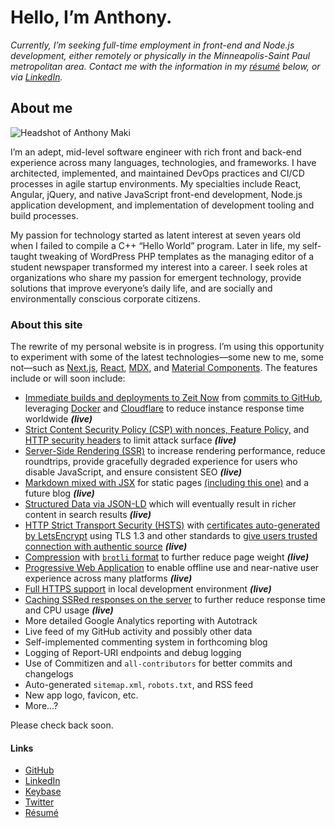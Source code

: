 

# Hello, I’m Anthony.

_Currently, I’m seeking full-time employment in front-end and Node.js development, either remotely or physically in the Minneapolis-Saint Paul metropolitan area. Contact me with the information in my [résumé](https://anthony.codes/resume-anthony-maki.pdf) below, or via [LinkedIn](https://www.linkedin.com/in/4cm4k1/)._

## About me

<picture>
  <source srcSet='/face.webp' type='image/webp' />
  <img src='/face.jpg' alt='Headshot of Anthony Maki' />
</picture>

I’m an adept, mid-level software engineer with rich front and back-end experience across many languages, technologies, and frameworks. I have architected, implemented, and maintained DevOps practices and CI/CD processes in agile startup environments. My specialties include React, Angular, jQuery, and native JavaScript front-end development, Node.js application development, and implementation of development tooling and build processes.

My passion for technology started as latent interest at seven years old when I failed to compile a C++ “Hello World” program. Later in life, my self-taught tweaking of WordPress PHP templates as the managing editor of a student newspaper transformed my interest into a career. I seek roles at organizations who share my passion for emergent technology, provide solutions that improve everyone’s daily life, and are socially and environmentally conscious corporate citizens.

### About this site

The rewrite of my personal website is in progress. I’m using this opportunity to experiment with some of the latest technologies—some new to me, some not—such as [Next.js](https://github.com/zeit/next.js), [React](https://github.com/facebook/react), [MDX](https://github.com/mdx-js/mdx), and [Material Components](https://github.com/material-components/material-components-web-react). The features include or will soon include:

- [Immediate builds and deployments to Zeit Now](https://zeit.co/now) from [commits to GitHub](https://zeit.co/blog/every-push-now), leveraging [Docker](https://zeit.co/blog/serverless-docker) and [Cloudflare](https://zeit.co/blog/now-cdn) to reduce instance response time worldwide _**(live)**_
- [Strict Content Security Policy (CSP) with nonces, Feature Policy,](https://github.com/helmetjs/helmet) and [HTTP security headers](https://securityheaders.com/?q=anthony.codes&followRedirects=on) to limit attack surface _**(live)**_
- [Server-Side Rendering (SSR)](https://zeit.co/docs/examples/next#deploying-a-server-rendered-next.js-app) to increase rendering performance, reduce roundtrips, provide gracefully degraded experience for users who disable JavaScript, and ensure consistent SEO _**(live)**_
- [Markdown mixed with JSX](https://mdxjs.com/) for static pages [(including this one)](https://github.com/4cm4k1/website/blob/master/md/index.mdx) and a future blog _**(live)**_
- [Structured Data via JSON-LD](https://search.google.com/structured-data/testing-tool/u/0/#url=https%3A%2F%2Fanthony.codes) which will eventually result in richer content in search results _**(live)**_
- [HTTP Strict Transport Security (HSTS)](https://hstspreload.org/?domain=anthony.codes) with [certificates auto-generated by LetsEncrypt](https://letsencrypt.org/) using TLS 1.3 and other standards to [give users trusted connection with authentic source](https://www.ssllabs.com/ssltest/analyze.html?d=anthony.codes&latest) _**(live)**_
- [Compression](https://github.com/Alorel/shrink-ray) with [`brotli` format](https://github.com/google/brotli) to further reduce page weight _**(live)**_
- [Progressive Web Application](https://developers.google.com/web/progressive-web-apps/) to enable offline use and near-native user experience across many platforms _**(live)**_
- [Full HTTPS support](https://github.com/FiloSottile/mkcert) in local development environment _**(live)**_
- [Caching SSRed responses on the server](https://github.com/zeit/next.js/tree/canary/examples/ssr-caching) to further reduce response time and CPU usage _**(live)**_
- More detailed Google Analytics reporting with Autotrack
- Live feed of my GitHub activity and possibly other data
- Self-implemented commenting system in forthcoming blog
- Logging of Report-URI endpoints and debug logging
- Use of Commitizen and `all-contributors` for better commits and changelogs
- Auto-generated `sitemap.xml`, `robots.txt`, and RSS feed
- New app logo, favicon, etc.
- More...?

Please check back soon.

#### Links

- [GitHub](https://github.com/4cm4k1)
- [LinkedIn](https://www.linkedin.com/in/4cm4k1/)
- [Keybase](https://keybase.io/4cm4k1)
- [Twitter](https://twitter.com/4cm4k1)
- [Résumé](https://anthony.codes/resume-anthony-maki.pdf)

<style jsx>{`
  img {
    border-radius: 50%;
    float: left;
    margin: 0 1rem 0.5rem 0;
    width: 5rem;
  }
`}</style>
